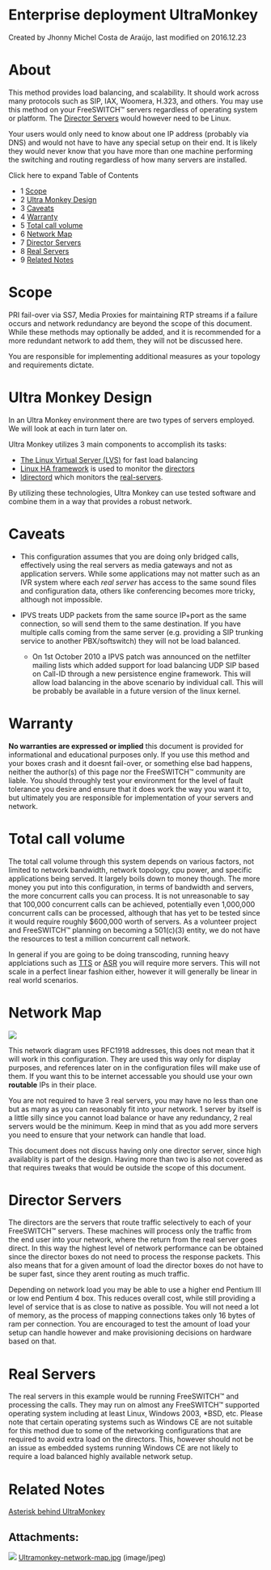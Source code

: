 
# Enterprise deployment UltraMonkey 

 Created by  Jhonny Michel Costa de Araújo, last modified on 2016.12.23

# About

This method provides load balancing, and scalability. It should work across many protocols such as SIP, IAX, Woomera, H.323, and others. You may use this method on your FreeSWITCH™ servers regardless of operating system or platform. The [Director Servers](#-freeswitch--enterprise-deployment-ultramonkey-) would however need to be Linux.

Your users would only need to know about one IP address (probably via DNS) and would not have to have any special setup on their end. It is likely they would never know that you have more than one machine performing the switching and routing regardless of how many servers are installed.

Click here to expand Table of Contents

* 1 [Scope](#-freeswitch--enterprise-deployment-ultramonkey-)
* 2 [Ultra Monkey Design](#ultra-monkey-design)
* 3 [Caveats](#-freeswitch--enterprise-deployment-ultramonkey-)
* 4 [Warranty](#-freeswitch--enterprise-deployment-ultramonkey-)
* 5 [Total call volume](#-freeswitch--enterprise-deployment-ultramonkey-)
* 6 [Network Map](#-freeswitch--enterprise-deployment-ultramonkey-)
* 7 [Director Servers](#-freeswitch--enterprise-deployment-ultramonkey-)
* 8 [Real Servers](#-freeswitch--enterprise-deployment-ultramonkey-)
* 9 [Related Notes](#-freeswitch--enterprise-deployment-ultramonkey-)

# Scope

PRI fail-over via SS7, Media Proxies for maintaining RTP streams if a failure occurs and network redundancy are beyond the scope of this document. While these methods may optionally be added, and it is recommended for a more redundant network to add them, they will not be discussed here.

You are responsible for implementing additional measures as your topology and requirements dictate.

# Ultra Monkey Design

In an Ultra Monkey environment there are two types of servers employed. We will look at each in turn later on.

Ultra Monkey utilizes 3 main components to accomplish its tasks:

* [The Linux Virtual Server (LVS)](http://www.ultramonkey.org/3/lvs.html) for fast load balancing
* [Linux HA framework](http://www.ultramonkey.org/3/linux-ha.html) is used to monitor the [directors](Enterprise-deployment-UltraMonkey_13173269.mdx#-freeswitch--enterprise-deployment-ultramonkey-)
* [ldirectord](http://www.ultramonkey.org/3/ldirectord.html) which monitors the [real-servers](Enterprise-deployment-UltraMonkey_13173269.mdx#-freeswitch--enterprise-deployment-ultramonkey-).

By utilizing these technologies, Ultra Monkey can use tested software and combine them in a way that provides a robust network.

# Caveats

* This configuration assumes that you are doing only bridged calls, effectively using the real servers as media gateways and not as application servers. While some applications may not matter such as an IVR system where each _real server_ has access to the same sound files and configuration data, others like conferencing becomes more tricky, although not impossible.
* IPVS treats UDP packets from the same source IP+port as the same connection, so will send them to the same destination. If you have multiple calls coming from the same server (e.g. providing a SIP trunking service to another PBX/softswitch) they will not be load balanced.  
    
   * On 1st October 2010 a IPVS patch was announced on the netfilter mailing lists which added support for load balancing UDP SIP based on Call-ID through a new persistence engine framework. This will allow load balancing in the above scenario by individual call. This will be probably be available in a future version of the linux kernel.

# Warranty

**No warranties are expressed or implied** this document is provided for informational and educational purposes only. If you use this method and your boxes crash and it doesnt fail-over, or something else bad happens, neither the author(s) of this page nor the FreeSWITCH™ community are liable. You should throughly test your environment for the level of fault tolerance you desire and ensure that it does work the way you want it to, but ultimately you are responsible for implementation of your servers and network.

# Total call volume

The total call volume through this system depends on various factors, not limited to network bandwidth, network topology, cpu power, and specific applications being served. It largely boils down to money though. The more money you put into this configuration, in terms of bandwidth and servers, the more concurrent calls you can process. It is not unreasonable to say that 100,000 concurrent calls can be achieved, potentially even 1,000,000 concurrent calls can be processed, although that has yet to be tested since it would require roughly $600,000 worth of servers. As a volunteer project and FreeSWITCH™ planning on becoming a 501(c)(3) entity, we do not have the resources to test a million concurrent call network.

In general if you are going to be doing transcoding, running heavy applciations such as [TTS](https://wiki.freeswitch.org/wiki/TTS "TTS") or [ASR](https://wiki.freeswitch.org/wiki/ASR "ASR") you will require more servers. This will not scale in a perfect linear fashion either, however it will generally be linear in real world scenarios.

# Network Map

![](/attachments/13173269/13173239.jpg)

This network diagram uses RFC1918 addresses, this does not mean that it will work in this configuration. They are used this way only for display purposes, and references later on in the configuration files will make use of them. If you want this to be internet accessable you should use your own **routable** IPs in their place.

You are not required to have 3 real servers, you may have no less than one but as many as you can reasonably fit into your network. 1 server by itself is a little silly since you cannot load balance or have any redundancy, 2 real servers would be the minimum. Keep in mind that as you add more servers you need to ensure that your network can handle that load.

This document does not discuss having only one director server, since high availablity is part of the design. Having more than two is also not covered as that requires tweaks that would be outside the scope of this document.

# Director Servers

The directors are the servers that route traffic selectively to each of your FreeSWITCH™ servers. These machines will process only the traffic from the end user into your network, where the return from the real server goes direct. In this way the highest level of network performance can be obtained since the director boxes do not need to process the response packets. This also means that for a given amount of load the director boxes do not have to be super fast, since they arent routing as much traffic.

Depending on network load you may be able to use a higher end Pentium III or low end Pentium 4 box. This reduces overall cost, while still providing a level of service that is as close to native as possible. You will not need a lot of memory, as the process of mapping connections takes only 16 bytes of ram per connection. You are encouraged to test the amount of load your setup can handle however and make provisioning decisions on hardware based on that.

# Real Servers

The real servers in this example would be running FreeSWITCH™ and processing the calls. They may run on almost any FreeSWITCH™ supported operating system including at least Linux, Windows 2003, \*BSD, etc. Please note that certain operating systems such as Windows CE are not suitable for this method due to some of the networking configurations that are required to avoid extra load on the directors. This, however should not be an issue as embedded systems running Windows CE are not likely to require a load balanced highly available network setup. 

# Related Notes

[Asterisk behind UltraMonkey](http://www.danielaliaman.com/blog/files/ultramonkeyasterisk.pdf)

## Attachments:

![](/images/icons/bullet_blue.gif) [Ultramonkey-network-map.jpg](/attachments/13173269/13173239.jpg) (image/jpeg)  


